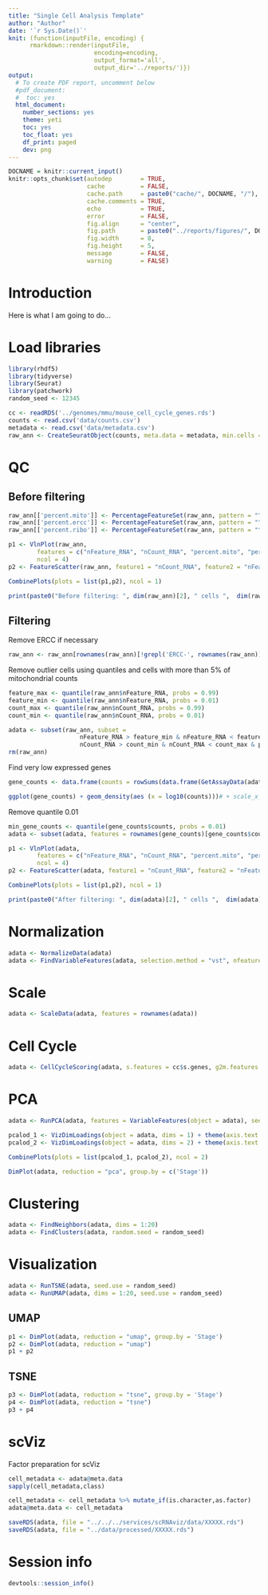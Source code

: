 ```yaml
---
title: "Single Cell Analysis Template"
author: "Author"
date: '`r Sys.Date()`'
knit: (function(inputFile, encoding) { 
      rmarkdown::render(inputFile,
                        encoding=encoding,
                        output_format='all',
                        output_dir='../reports/')})
output:
  # To create PDF report, uncomment below
  #pdf_document:
  #  toc: yes
  html_document:
    number_sections: yes
    theme: yeti
    toc: yes
    toc_float: yes
    df_print: paged
    dev: png
---
```


```r
DOCNAME = knitr::current_input()
knitr::opts_chunk$set(autodep        = TRUE,
                      cache          = FALSE,
                      cache.path     = paste0("cache/", DOCNAME, "/"),
                      cache.comments = TRUE,
                      echo           = TRUE,
                      error          = FALSE,
                      fig.align      = "center",
                      fig.path       = paste0("../reports/figures/", DOCNAME, "/"),
                      fig.width      = 8,
                      fig.height     = 5,
                      message        = FALSE,
                      warning        = FALSE)
```

# Introduction

Here is what I am going to do...

# Load libraries

```r
library(rhdf5)
library(tidyverse)
library(Seurat)
library(patchwork)
random_seed <- 12345
```


```r
cc <- readRDS('../genomes/mmu/mouse_cell_cycle_genes.rds')
counts <- read.csv('data/counts.csv')
metadata <- read.csv('data/metadata.csv')
raw_ann <- CreateSeuratObject(counts, meta.data = metadata, min.cells = 3)
```

# QC

## Before filtering
```r
raw_ann[['percent.mito']] <- PercentageFeatureSet(raw_ann, pattern = "^Mt-")
raw_ann[['percent.ercc']] <- PercentageFeatureSet(raw_ann, pattern = "^ERCC-")
raw_ann[['percent.ribo']] <- PercentageFeatureSet(raw_ann, pattern = "^Rp[ls]")
```

```r
p1 <- VlnPlot(raw_ann, 
        features = c("nFeature_RNA", "nCount_RNA", "percent.mito", "percent.ribo"),
        ncol = 4)
p2 <- FeatureScatter(raw_ann, feature1 = "nCount_RNA", feature2 = "nFeature_RNA", group.by = "Stage")

CombinePlots(plots = list(p1,p2), ncol = 1)
```

```r
print(paste0("Before filtering: ", dim(raw_ann)[2], " cells ",  dim(raw_ann)[1], " genes"))
```

## Filtering

Remove ERCC if necessary
```r
raw_ann <- raw_ann[rownames(raw_ann)[!grepl('ERCC-', rownames(raw_ann))], ]
```

Remove outlier cells using quantiles and cells with more than 5% of mitochondrial counts

```r
feature_max <- quantile(raw_ann$nFeature_RNA, probs = 0.99)
feature_min <- quantile(raw_ann$nFeature_RNA, probs = 0.01)
count_max <- quantile(raw_ann$nCount_RNA, probs = 0.99)
count_min <- quantile(raw_ann$nCount_RNA, probs = 0.01)
```

```r
adata <- subset(raw_ann, subset = 
                    nFeature_RNA > feature_min & nFeature_RNA < feature_max & 
                    nCount_RNA > count_min & nCount_RNA < count_max & percent.ribo < 5)
rm(raw_ann)
```

Find very low expressed genes
```r
gene_counts <- data.frame(counts = rowSums(data.frame(GetAssayData(adata))))

ggplot(gene_counts) + geom_density(aes (x = log10(counts)))# + scale_x_continuous(limits = c(0,1000))
```

Remove quantile 0.01
```r
min_gene_counts <- quantile(gene_counts$counts, probs = 0.01)
adata <- subset(adata, features = rownames(gene_counts)[gene_counts$counts > min_gene_counts])
```

```r
p1 <- VlnPlot(adata, 
        features = c("nFeature_RNA", "nCount_RNA", "percent.mito", "percent.ribo"),
        ncol = 4)
p2 <- FeatureScatter(adata, feature1 = "nCount_RNA", feature2 = "nFeature_RNA", group.by = "Stage")

CombinePlots(plots = list(p1,p2), ncol = 1)
```

```r
print(paste0("After filtering: ", dim(adata)[2], " cells ",  dim(adata)[1], " genes"))
```

# Normalization

```r
adata <- NormalizeData(adata)
adata <- FindVariableFeatures(adata, selection.method = "vst", nfeatures = 2000)
```

# Scale

```r
adata <- ScaleData(adata, features = rownames(adata))
```

# Cell Cycle

```r
adata <- CellCycleScoring(adata, s.features = cc$s.genes, g2m.features = cc$g2m.genes, set.ident = TRUE)
```

# PCA

```r
adata <- RunPCA(adata, features = VariableFeatures(object = adata), seed.use = random_seed)
```

```r
pcalod_1 <- VizDimLoadings(object = adata, dims = 1) + theme(axis.text.y = element_text(size = 8)) 
pcalod_2 <- VizDimLoadings(object = adata, dims = 2) + theme(axis.text.y = element_text(size = 8))

CombinePlots(plots = list(pcalod_1, pcalod_2), ncol = 2)
```

```r
DimPlot(adata, reduction = "pca", group.by = c('Stage'))
```

# Clustering

```r
adata <- FindNeighbors(adata, dims = 1:20)
adata <- FindClusters(adata, random.seed = random_seed)
```

# Visualization

```r
adata <- RunTSNE(adata, seed.use = random_seed)
adata <- RunUMAP(adata, dims = 1:20, seed.use = random_seed)
```

## UMAP

```r
p1 <- DimPlot(adata, reduction = "umap", group.by = 'Stage')
p2 <- DimPlot(adata, reduction = "umap")
p1 + p2
```

## TSNE

```r
p3 <- DimPlot(adata, reduction = "tsne", group.by = 'Stage')
p4 <- DimPlot(adata, reduction = "tsne")
p3 + p4
```

# scViz

Factor preparation for scViz
```r
cell_metadata <- adata@meta.data
sapply(cell_metadata,class)
```

```r
cell_metadata <- cell_metadata %>% mutate_if(is.character,as.factor)
adata@meta.data <- cell_metadata
```

```r
saveRDS(adata, file = "../../../services/scRNAviz/data/XXXXX.rds")
saveRDS(adata, file = "../data/processed/XXXXX.rds")
```

# Session info

```r
devtools::session_info()
```
